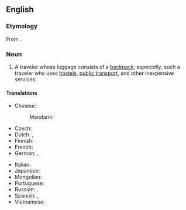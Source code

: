 ==English==

===Etymology===
From {{suffix|backpack|er|lang=en}}.

===Noun===
{{en-noun}}

# A traveler whose luggage consists of a [[backpack]]; ''especially'', such a traveler who uses [[hostel]]s, [[public transport]], and other inexpensive services.

====Translations====
{{trans-top|a traveler}}
* Chinese:
*: Mandarin: {{t+|cmn|背包客|tr=bēibāokè|sc=Hani}}
* Czech: {{t|cs|baťůžkář|m}}
* Dutch: {{t+|nl|rugzakreiziger|m}}, {{t+|nl|backpacker|m}}
* Finnish: {{t|fi|reppumatkaaja}}
* French: {{t+|fr|routard}}
* German: {{t|de|Rucksackreisender|m}}, {{t|de|Rucksackreisende|f}}
{{trans-mid}}
* Italian: {{t+|it|escursionista|m|f}}
* Japanese: {{t|ja|バックパッカー|tr=bakkupakkā|sc=Jpan}}
* Mongolian: {{t-needed|mn}}
* Portuguese: {{t|pt|mochileiro|m}}
* Russian: {{t|ru|[[пе́ший]] [[тури́ст]]|m}}, {{t|ru|[[пеший|пе́шая]] [[тури́стка]]|f}}
* Spanish: {{t+|es|mochilero|m}}, {{t+|es|mochilera|f}}
* Vietnamese: {{t|vi|tây ba lô}} {{qualifier|Western}}
{{trans-bottom}}